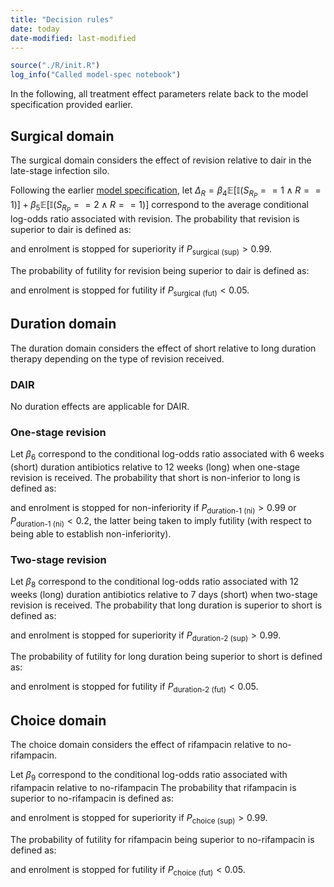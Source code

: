 ```yaml
---
title: "Decision rules"
date: today
date-modified: last-modified
---
```


```r
source("./R/init.R")
log_info("Called model-spec notebook")
```

In the following, all treatment effect parameters relate back to the model specification provided earlier.

## Surgical domain

The surgical domain considers the effect of revision relative to dair in the late-stage infection silo.

Following the earlier [model specification](model-spec.qmd#sec-model-spec), let $\Delta_R = \beta_4 \mathbb{E}[\mathbb{I}(S_{R_P} == 1 \land R == 1)] + \beta_5 \mathbb{E}[\mathbb{I}(S_{R_P} == 2 \land R == 1)]$ correspond to the average conditional log-odds ratio associated with revision.
The probability that revision is superior to dair is defined as:

\begin{aligned}
P_{\text{surgical (sup)}} = Pr(\Delta_R > 0)
\end{aligned}

and enrolment is stopped for superiority if $P_{\text{surgical (sup)}} > 0.99$.

The probability of futility for revision being superior to dair is defined as:

\begin{aligned}
P_{\text{surgical (fut)}} = Pr(\Delta_R > \log(1.2))
\end{aligned}

and enrolment is stopped for futility if $P_{\text{surgical (fut)}} < 0.05$.

## Duration domain

The duration domain considers the effect of short relative to long duration therapy depending on the type of revision received.

### DAIR 

No duration effects are applicable for DAIR.

### One-stage revision

Let $\beta_6$ correspond to the conditional log-odds ratio associated with 6 weeks (short) duration antibiotics relative to 12 weeks (long) when one-stage revision is received.
The probability that short is non-inferior to long is defined as:

\begin{aligned}
P_{\text{duration-1 (ni)}} = Pr(\beta_6 > \log(1/1.2))
\end{aligned}

and enrolment is stopped for non-inferiority if $P_{\text{duration-1 (ni)}} > 0.99$ or $P_{\text{duration-1 (ni)}} < 0.2$, the latter being taken to imply futility (with respect to being able to establish non-inferiority).

### Two-stage revision

Let $\beta_8$ correspond to the conditional log-odds ratio associated with 12 weeks (long) duration antibiotics relative to 7 days (short) when two-stage revision is received.
The probability that long duration is superior to short is defined as:

\begin{aligned}
P_{\text{duration-2 (sup)}} = Pr(\beta_7 > 0)
\end{aligned}

and enrolment is stopped for superiority if $P_{\text{duration-2 (sup)}} > 0.99$.

The probability of futility for long duration being superior to short is defined as:

\begin{aligned}
P_{\text{duration-2 (fut)}} = Pr(\beta_7 > \log(1.2))
\end{aligned}

and enrolment is stopped for futility if $P_{\text{duration-2 (fut)}} < 0.05$.


## Choice domain

The choice domain considers the effect of rifampacin relative to no-rifampacin.

Let $\beta_{9}$ correspond to the conditional log-odds ratio associated with rifampacin relative to no-rifampacin 
The probability that rifampacin is superior to no-rifampacin is defined as:

\begin{aligned}
P_{\text{choice (sup)}} = Pr(\beta_{9} > 0)
\end{aligned}

and enrolment is stopped for superiority if $P_{\text{choice (sup)}} > 0.99$.

The probability of futility for rifampacin being superior to no-rifampacin is defined as:

\begin{aligned}
P_{\text{choice (fut)}} = Pr(\beta_{9} > \log(1.2))
\end{aligned}

and enrolment is stopped for futility if $P_{\text{choice (fut)}} < 0.05$.